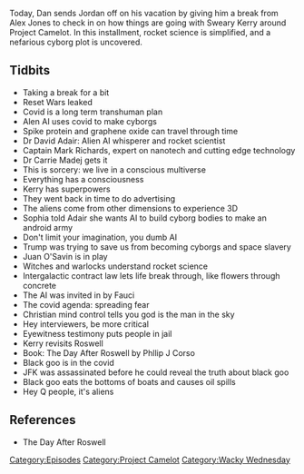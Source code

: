 {{DEFAULTSORT:
    #_EPISODE_0629:Black Goo and Space Covid
}}{{Episode
    | title           = Black Goo and Space Covid
    | caption         = Listen to this episode on [https://knowledgefight.libsyn.com/629-black-goo-and-space-covid Libsyn] [https://open.spotify.com/episode/3UUg0ZKpmjI086YBQTNbRx Spotify], Read the [[Transcript/629: Black Goo and Space Covid|Unofficial Transcript]]
    | episodeNumber   = 629
    | length          = 01:28:12
    | airDate         = December 20, 2021
    | episodeType     = [[:Category:Project Camelot|Project Camelot]], [[:Category:Wacky Wednesday|Wacky Wednesday]]
    | appearance      = [[Kerry Cassidy]], [[David Adair]], [[Mark Richards]], [[Carrie Madej]], [[Sophia]], [[Juan O Savin]], [[Anthony Fauci]]
    | previousEpisode = [[628: July 10, 2003]]
    | nextEpisode     = [[No One Is Mad At The Crew]]
}}

{{Stub}}

Today, Dan sends Jordan off on his vacation by giving him a break from Alex Jones to check in on how things are going with Sweary Kerry around Project Camelot. In this installment, rocket science is simplified, and a nefarious cyborg plot is uncovered.

==Tidbits==

*Taking a break for a bit
*Reset Wars leaked
*Covid is a long term transhuman plan
*Alen AI uses covid to make cyborgs
*Spike protein and graphene oxide can travel through time
*Dr David Adair: Alien AI whisperer and rocket scientist
*Captain Mark Richards, expert on nanotech and cutting edge technology
*Dr Carrie Madej gets it
*This is sorcery: we live in a conscious multiverse
*Everything has a consciousness
*Kerry has superpowers
*They went back in time to do advertising
*The aliens come from other dimensions to experience 3D
*Sophia told Adair she wants AI to build cyborg bodies to make an android army
*Don't limit your imagination, you dumb AI
*Trump was trying to save us from becoming cyborgs and space slavery
*Juan O'Savin is in play
*Witches and warlocks understand rocket science
*Intergalactic contract law lets life break through, like flowers through concrete
*The AI was invited in by Fauci
*The covid agenda: spreading fear
*Christian mind control tells you god is the man in the sky
*Hey interviewers, be more critical
*Eyewitness testimony puts people in jail
*Kerry revisits Roswell
*Book: The Day After Roswell by Phllip J Corso
*Black goo is in the covid
*JFK was assassinated before he could reveal the truth about black goo
*Black goo eats the bottoms of boats and causes oil spills
*Hey Q people, it's aliens

==References==

*The Day After Roswell

[[Category:Episodes]]
[[Category:Project Camelot]]
[[Category:Wacky Wednesday]]
